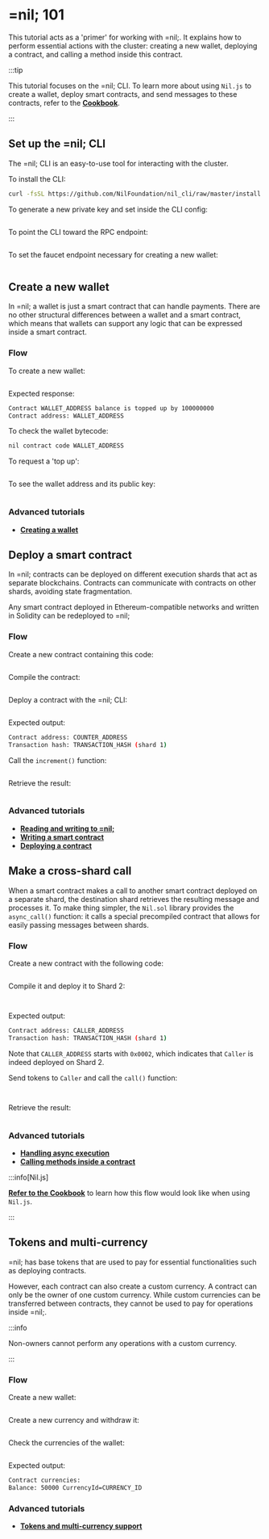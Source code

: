 
# =nil; 101

This tutorial acts as a 'primer' for working with =nil;. It explains how to perform essential actions with the cluster: creating a new wallet, deploying a contract, and calling a method inside this contract.

:::tip

This tutorial focuses on the =nil; CLI. To learn more about using `Nil.js` to create a wallet, deploy smart contracts, and send messages to these contracts, refer to the [**Cookbook**](../cookbook/niljs-deploy/deploy-call-smart-contract.mdx).

:::

## Set up the =nil; CLI

The =nil; CLI is an easy-to-use tool for interacting with the cluster. 

To install the CLI:

```bash
curl -fsSL https://github.com/NilFoundation/nil_cli/raw/master/install.sh | bash
```

To generate a new private key and set inside the CLI config:

```bash file=../../tests/commands.mjs start=startKeygen end=endKeygen
```

To point the CLI toward the RPC endpoint:

```bash file=../../tests/commands.mjs start=startEndpoint end=endEndpoint
```

To set the faucet endpoint necessary for creating a new wallet:

```bash file=../../tests/commands.mjs start=startFaucetEndpointCommand end=endFaucetEndpointCommand
```

## Create a new wallet

In =nil; a wallet is just a smart contract that can handle payments. There are no other structural differences between a wallet and a smart contract, which means that wallets can support any logic that can be expressed inside a smart contract.

### Flow

To create a new wallet:

```bash file=../../tests/commands.mjs start=startWallet end=endWallet
```

Expected response:

```bash
Contract WALLET_ADDRESS balance is topped up by 100000000
Contract address: WALLET_ADDRESS
```

To check the wallet bytecode:

```bash
nil contract code WALLET_ADDRESS
```

To request a 'top up':

```bash file=../../tests/commands.mjs start=startTopup end=endTopup
```

To see the wallet address and its public key:

```bash file=../../tests/commands.mjs start=startInfo end=endInfo
```

### Advanced tutorials

* [**Creating a wallet**](essentials/creating-a-wallet.mdx)

## Deploy a smart contract

In =nil; contracts can be deployed on different execution shards that act as separate blockchains. Contracts can communicate with contracts on other shards, avoiding state fragmentation.

Any smart contract deployed in Ethereum-compatible networks and written in Solidity can be redeployed to =nil;

### Flow

Create a new contract containing this code:

```solidity showLineNumbers file=../../tests/Counter.sol start=startContract end=endContract
```

<PGButton name="Counter.sol"/>

Compile the contract:

```bash file=../../tests/compilationCommands.js start=startCompilation end=endCompilation
```

Deploy a contract with the =nil; CLI:

```bash file=../../tests/commands.mjs start=startCounterDeploymentCommand end=endCounterDeploymentCommand

```

Expected output:

```bash
Contract address: COUNTER_ADDRESS
Transaction hash: TRANSACTION_HASH (shard 1)
```

Call the `increment()` function:

```bash file=../../tests/nil-101.test.mjs start=startIncrement end=endIncrement
```

Retrieve the result:

```bash file=../../tests/nil-101.test.mjs start=start_CallToIncrementer end=end_CallToIncrementer
```

### Advanced tutorials

* [**Reading and writing to =nil;**](essentials/reading-writing-info.mdx)
* [**Writing a smart contract**](working-with-smart-contracts/writing-a-contract.mdx)
* [**Deploying a contract**](working-with-smart-contracts/deploying-a-contract.mdx)

## Make a cross-shard call

When a smart contract makes a call to another smart contract deployed on a separate shard, the destination shard retrieves the resulting message and processes it. To make thing simpler, the `Nil.sol` library provides the `async_call()` function: it calls a special precompiled contract that allows for easily passing messages between shards.

### Flow

Create a new contract with the following code:


```solidity showLineNumbers file=../../tests/Caller.sol start=startContract end=endContract
```

<PGButton name="CallerCounter.sol"/>

Compile it and deploy it to Shard 2:

```bash file=../../tests/compilationCommands.js start=startCallerCompilation end=endCallerCompilation
```

```bash file=../../tests/commands.mjs start=startCallerDeploy end=endCallerDeploy
```

Expected output:

```bash
Contract address: CALLER_ADDRESS
Transaction hash: TRANSACTION_HASH (shard 1)
```

Note that `CALLER_ADDRESS` starts with `0x0002`, which indicates that `Caller` is indeed deployed on Shard 2.

Send tokens to `Caller` and call the `call()` function:

```bash file=../../tests/nil-101.test.mjs start=start_SendTokensToCaller end=end_SendTokensToCaller
```

```bash file=../../tests/nil-101.test.mjs start=startMessageFromCallerToIncrementer end=endMessageFromCallerToIncrementer
```

Retrieve the result:

```bash file=../../tests/nil-101.test.mjs start=start_CallToIncrementer end=end_CallToIncrementer
```

### Advanced tutorials

* [**Handling async execution**](essentials/handling-async-execution.mdx)
* [**Calling methods inside a contract**](working-with-smart-contracts/calling-contract-methods.mdx)

:::info[Nil.js]

[**Refer to the Cookbook**](../cookbook/niljs-deploy/deploy-call-smart-contract.mdx) to learn how this flow would look like when using `Nil.js`.

:::

## Tokens and multi-currency

=nil; has base tokens that are used to pay for essential functionalities such as deploying contracts.

However, each contract can also create a custom currency. A contract can only be the owner of one custom currency. While custom currencies can be transferred between contracts, they cannot be used to pay for operations inside =nil;. 

:::info

Non-owners cannot perform any operations with a custom currency.

:::

### Flow

Create a new wallet:

```bash file=../../tests/commands.mjs start=startSaltWalletCreation end=endSaltWalletCreation
```

Create a new currency and withdraw it:

```bash file=../../tests/nil-101.test.mjs start=startMintCurrency end=endMintCurrency
```

Check the currencies of the wallet:

```bash file=../../tests/nil-101.test.mjs start=startCurrenciesCheck end=endCurrenciesCheck
```

Expected output:

```bash
Contract currencies:
Balance: 50000 CurrencyId=CURRENCY_ID
```

### Advanced tutorials

* [**Tokens and multi-currency support**](essentials/tokens-multi-currency.mdx)


